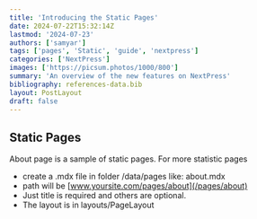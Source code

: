 ```yaml
---
title: 'Introducing the Static Pages'
date: 2024-07-22T15:32:14Z
lastmod: '2024-07-23'
authors: ['samyar']
tags: ['pages', 'Static', 'guide', 'nextpress']
categories: ['NextPress']
images: ['https://picsum.photos/1000/800']
summary: 'An overview of the new features on NextPress'
bibliography: references-data.bib
layout: PostLayout
draft: false
---
```


## Static Pages

About page is a sample of static pages. For more statistic pages

- create a .mdx file in folder /data/pages like: about.mdx
- path will be [www.yoursite.com/pages/about](/pages/about)
- Just title is required and others are optional.
- The layout is in layouts/PageLayout
